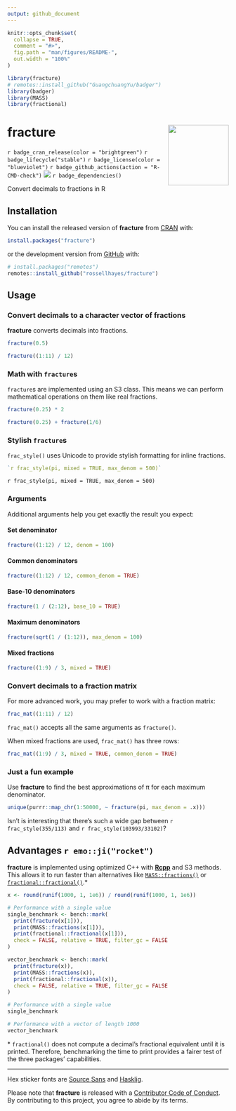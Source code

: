 ```yaml
---
output: github_document
---
```


<!-- README.md is generated from README.Rmd. Please edit that file -->

```r
knitr::opts_chunk$set(
  collapse = TRUE,
  comment = "#>",
  fig.path = "man/figures/README-",
  out.width = "100%"
)

library(fracture)
# remotes::install_github("GuangchuangYu/badger")
library(badger)
library(MASS)
library(fractional)
```

# fracture <img src="man/figures/logo.png?raw=TRUE" align="right" height="138" />

<!-- badges: start -->
`r badge_cran_release(color = "brightgreen")`
`r badge_lifecycle("stable")`
`r badge_license(color = "blueviolet")`
`r badge_github_actions(action = "R-CMD-check")`
[![](https://codecov.io/gh/rossellhayes/fracture/branch/main/graph/badge.svg)](https://app.codecov.io/gh/rossellhayes/fracture)
`r badge_dependencies()`
<!-- badges: end -->

Convert decimals to fractions in R

## Installation

You can install the released version of **fracture** from [CRAN](https://cran.r-project.org/package=fracture) with:

``` r
install.packages("fracture")
```

or the development version from [GitHub](https://github.com/rossellhayes/fracture) with:

``` r
# install.packages("remotes")
remotes::install_github("rossellhayes/fracture")
```

## Usage

### Convert decimals to a character vector of fractions

**fracture** converts decimals into fractions.

```r
fracture(0.5)

fracture((1:11) / 12)
```

### Math with `fracture`s

`fracture`s are implemented using an S3 class. This means we can perform mathematical operations on them like real fractions.

```r
fracture(0.25) * 2

fracture(0.25) + fracture(1/6)
```

### Stylish `fracture`s

`frac_style()` uses Unicode to provide stylish formatting for inline fractions.

```r
`r frac_style(pi, mixed = TRUE, max_denom = 500)`
```

`r frac_style(pi, mixed = TRUE, max_denom = 500)`

### Arguments

Additional arguments help you get exactly the result you expect:

#### Set denominator

```r
fracture((1:12) / 12, denom = 100)
```

#### Common denominators

```r
fracture((1:12) / 12, common_denom = TRUE)
```

#### Base-10 denominators

```r
fracture(1 / (2:12), base_10 = TRUE)
```

#### Maximum denominators

```r
fracture(sqrt(1 / (1:12)), max_denom = 100)
```

#### Mixed fractions

```r
fracture((1:9) / 3, mixed = TRUE)
```

### Convert decimals to a fraction matrix

For more advanced work, you may prefer to work with a fraction matrix:

```r
frac_mat((1:11) / 12)
```

`frac_mat()` accepts all the same arguments as `fracture()`.

When mixed fractions are used, `frac_mat()` has three rows:

```r
frac_mat((1:9) / 3, mixed = TRUE, common_denom = TRUE)
```

### Just a fun example

Use **fracture** to find the best approximations of π for each maximum denominator.

```r
unique(purrr::map_chr(1:50000, ~ fracture(pi, max_denom = .x)))
```

Isn't is interesting that there's such a wide gap between `r frac_style(355/113)` and `r frac_style(103993/33102)`?

## Advantages `r emo::ji("rocket")`

**fracture** is implemented using optimized C++ with [**Rcpp**](https://www.rcpp.org/) and S3 methods.
This allows it to run faster than alternatives like [`MASS::fractions()`](https://cran.r-project.org/package=MASS) or [`fractional::fractional()`](https://cran.r-project.org/package=fractional).*

```r
x <- round(runif(1000, 1, 1e6)) / round(runif(1000, 1, 1e6))

# Performance with a single value
single_benchmark <- bench::mark(
  print(fracture(x[1])),
  print(MASS::fractions(x[1])),
  print(fractional::fractional(x[1])),
  check = FALSE, relative = TRUE, filter_gc = FALSE
)

vector_benchmark <- bench::mark(
  print(fracture(x)),
  print(MASS::fractions(x)),
  print(fractional::fractional(x)),
  check = FALSE, relative = TRUE, filter_gc = FALSE
)
```

```r
# Performance with a single value
single_benchmark

# Performance with a vector of length 1000
vector_benchmark
```

\* `fractional()` does not compute a decimal's fractional equivalent until it is printed.
Therefore, benchmarking the time to print provides a fairer test of the three packages' capabilities.

---

Hex sticker fonts are [Source Sans](https://github.com/adobe-fonts/source-sans) and [Hasklig](https://github.com/i-tu/Hasklig).

Please note that **fracture** is released with a [Contributor Code of Conduct](https://contributor-covenant.org/version/2/0/CODE_OF_CONDUCT.html).
By contributing to this project, you agree to abide by its terms.
